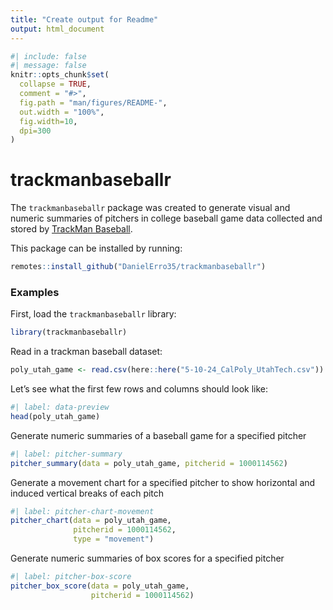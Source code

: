 ```yaml
---
title: "Create output for Readme"
output: html_document
---
```


```r
#| include: false
#| message: false
knitr::opts_chunk$set(
  collapse = TRUE,
  comment = "#>",
  fig.path = "man/figures/README-",
  out.width = "100%", 
  fig.width=10, 
  dpi=300
)
```

# trackmanbaseballr

The `trackmanbaseballr` package was created to generate visual and numeric summaries of pitchers in college baseball game data collected and stored by [TrackMan Baseball](https://www.trackman.com/baseball).

This package can be installed by running:

```r
remotes::install_github("DanielErro35/trackmanbaseballr")
```

### Examples

First, load the `trackmanbaseballr` library:
```r
library(trackmanbaseballr)
```
Read in a trackman baseball dataset:
```r
poly_utah_game <- read.csv(here::here("5-10-24_CalPoly_UtahTech.csv"))
```
Let's see what the first few rows and columns should look like:
```r
#| label: data-preview
head(poly_utah_game)
```


Generate numeric summaries of a baseball game for a specified pitcher

```r
#| label: pitcher-summary
pitcher_summary(data = poly_utah_game, pitcherid = 1000114562)
```


Generate a movement chart for a specified pitcher to show horizontal and induced vertical breaks of each pitch

```r
#| label: pitcher-chart-movement
pitcher_chart(data = poly_utah_game,
              pitcherid = 1000114562,
              type = "movement")
```

Generate numeric summaries of box scores for a specified pitcher

```r
#| label: pitcher-box-score
pitcher_box_score(data = poly_utah_game,
                  pitcherid = 1000114562)
```
